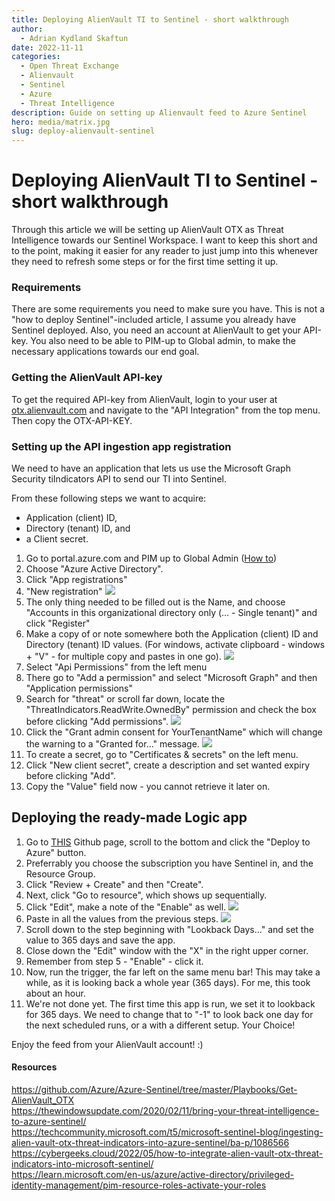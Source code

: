 ```yaml
---
title: Deploying AlienVault TI to Sentinel - short walkthrough
author:
  - Adrian Kydland Skaftun
date: 2022-11-11
categories:
  - Open Threat Exchange
  - Alienvault
  - Sentinel
  - Azure
  - Threat Intelligence
description: Guide on setting up Alienvault feed to Azure Sentinel
hero: media/matrix.jpg
slug: deploy-alienvault-sentinel
---
```

# Deploying AlienVault TI to Sentinel - short walkthrough


Through this article we will be setting up AlienVault OTX as Threat Intelligence towards our Sentinel Workspace. I want to keep this short and to the point, making it easier for any reader to just jump into this whenever they need to refresh some steps or for the first time setting it up.
### Requirements
There are some requirements you need to make sure you have. This is not a "how to deploy Sentinel"-included article, I assume you already have Sentinel deployed. Also, you need an account at AlienVault to get your API-key. You also need to be able to PIM-up to Global admin, to make the necessary applications towards our end goal.

### Getting the AlienVault API-key
To get the required API-key from AlienVault, login to your user at [otx.alienvault.com](https://otx.alienvault.com) and navigate to the "API Integration" from the top menu. Then copy the OTX-API-KEY. 


### Setting up the API ingestion app registration
We need to have an application that lets us use the Microsoft Graph Security tiIndicators API to send our TI into Sentinel.

From these following steps we want to acquire:
- Application (client) ID, 
- Directory (tenant) ID, and 
- a Client secret. 

1. Go to portal.azure.com and PIM up to Global Admin ([How to](https://learn.microsoft.com/en-us/azure/active-directory/privileged-identity-management/pim-resource-roles-activate-your-roles))
2. Choose "Azure Active Directory".
3. Click "App registrations"
4. "New registration"
![](media/20221017203105.png)
5. The only thing needed to be filled out is the Name, and choose "Accounts in this organizational directory only (... - Single tenant)" and click "Register"
6. Make a copy of or note somewhere both the Application (client) ID and Directory (tenant) ID values. (For windows, activate clipboard - windows + "V" - for multiple copy and pastes in one go). ![](media/20221017203719.png)  
7. Select "Api Permissions" from the left menu
8. There go to "Add a permission" and select "Microsoft Graph" and then "Application permissions"
9. Search for "threat" or scroll far down, locate the "ThreatIndicators.ReadWrite.OwnedBy" permission and check the box before clicking "Add permissions". ![](media/20221017204752.png)  
10. Click the "Grant admin consent for YourTenantName" which will change the warning to a "Granted for..." message. ![](media/20221017205223.png)
11. To create a secret, go to "Certificates & secrets" on the left menu.
12. Click "New client secret", create a description and set wanted expiry before clicking "Add".
13. Copy the "Value" field now - you cannot retrieve it later on.


## Deploying the ready-made Logic app
1. Go to [THIS](https://github.com/Azure/Azure-Sentinel/tree/master/Playbooks/Get-AlienVault_OTX) Github page, scroll to the bottom and click the "Deploy to Azure" button.
2. Preferrably you choose the subscription you have Sentinel in, and the Resource Group.
3. Click "Review + Create" and then "Create".
4. Next, click "Go to resource", which shows up sequentially.
5. Click "Edit", make a note of the "Enable" as well. 
![](media/20221017211612.png)
6. Paste in all the values from the previous steps. ![](media/20221017211719.png)  
7. Scroll down to the step beginning with "Lookback Days..." and set the value to 365 days and save the app.
8. Close down the "Edit" window with the "X" in the right upper corner.
9. Remember from step 5 - "Enable" - click it.
10. Now, run the trigger, the far left on the same menu bar! This may take a while, as it is looking back a whole year (365 days). For me, this took about an hour.
11. We're not done yet. The first time this app is run, we set it to lookback for 365 days. We need to change that to "-1" to look back one day for the next scheduled runs, or a with a different setup. Your Choice!


Enjoy the feed from your AlienVault account! :)


#### Resources
https://github.com/Azure/Azure-Sentinel/tree/master/Playbooks/Get-AlienVault_OTX  
https://thewindowsupdate.com/2020/02/11/bring-your-threat-intelligence-to-azure-sentinel/  
https://techcommunity.microsoft.com/t5/microsoft-sentinel-blog/ingesting-alien-vault-otx-threat-indicators-into-azure-sentinel/ba-p/1086566  
https://cybergeeks.cloud/2022/05/how-to-integrate-alien-vault-otx-threat-indicators-into-microsoft-sentinel/  
https://learn.microsoft.com/en-us/azure/active-directory/privileged-identity-management/pim-resource-roles-activate-your-roles  

